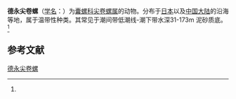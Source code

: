 {{Speciesbox
| name = 德永尖卷螺
| status = 
| status_system = 
| image = 
| genus = Rhizorus
| species = tokunagai
| authority = (Makiyama, 1927)<ref name='id10570'>{{cite web| url =http://www.bioinfo.cn/db05/BjdwSpecies.php?action=view&id=10570| title =德永尖卷螺| work =《中国动物物种编目数据库》| publisher =中国科学院微生物研究所| author =中国科学院动物研究所| accessdate =2009-04-28| deadurl =yes| archiveurl =https://web.archive.org/web/20160305044335/http://www.bioinfo.cn/db05/BjdwSpecies.php?action=view&id=10570| archivedate =2016-03-05}}</ref>
}}

'''德永尖卷螺'''（[[学名|学名]]：{{lang|la|''Rhizorus tokunagai''}}）为[[囊螺科|囊螺科]][[尖卷螺属|尖卷螺属]]的动物。分布于[[日本|日本]]以及[[中国大陆|中国大陆]]的沿海等地，属于温带性种类。其常见于潮间带低潮线-潮下带水深31-173m 泥砂质底。<ref name='id10570'/>

== 参考文献 ==
{{reflist}}

{{Wikispecies|Rhizorus tokunagai}}
{{Taxonbar|from=Q11071748}}

[[Category:尖卷螺属|德永尖卷螺]]


{{软体动物小作品}}